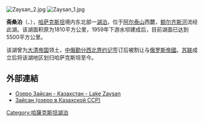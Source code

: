 {{Infobox body of water
 |name = 齋桑泊<br/> Зайсан көлі
 |image =Zaysan.jpg
 |caption = 
 |image_bathymetry = 
 |caption_bathymetry = 
 |location = 
 |coords = {{Coord|48|00|N|84|00|E|region:KZ_type:waterbody|display=inline,title}}
 |type = 
 |inflow = [[Kara-Irtysh|Kara-Irtysh]]（黑額爾齊斯河）<br/>[[Kendyrlyk|Kendyrlyk]]
 |outflow = [[額爾齊斯河|額爾齊斯河]]（白額爾齊斯河）
 |catchment = 
 |basin_countries = {{KAZ}}
 |length = 105 km
 |width = 48 km
 |area = 1,810 km²（700 mi²）
 |depth = 
 |max-depth = 15 m
 |volume = 
 |residence_time = 
 |shore = 
 |elevation = 420 m
 |islands = 
 |cities = 
|}}
[[File:Zaysan_2.jpg|thumb]]
[[File:Zaysan_1.jpg|thumb]]

'''斋桑泊'''（{{lang-ru|'''озеро Зайсан'''}}、{{lang-kk|'''Зайсан көлі'''}}），[[哈萨克斯坦|哈萨克斯坦]]境内东北部一[[湖泊|湖泊]]，位于[[阿尔泰山|阿尔泰山]]西麓，[[额尔齐斯河|额尔齐斯河]]流经此湖。该湖面积原为1810平方公里，1959年下游水坝建成后，目前湖面已达到5500平方公里。

该湖曾为[[清朝|大清帝国]]领土，[[中俄勘分西北界约记|中俄勘分西北界约记]]签订后被割让与[[俄罗斯帝國|俄罗斯帝國]]。[[苏联|苏联]]成立后将该湖地区划归哈萨克斯坦至今。

==外部連結==
*[http://inpath.ru/nature/lake/205 Озеро Зайсан - Казахстан - Lake Zaysan] {{Wayback|url=http://inpath.ru/nature/lake/205 |date=20210223202618 }} {{ru icon}}
*[https://web.archive.org/web/20060912190133/http://bse.chemport.ru/zajsan_(ozero_v_kazahskoj_ssr).shtml Зайсан (озеро в Казахской ССР)] {{ru icon}}

{{鄂畢河}}
{{Authority control}}
{{DEFAULTSORT:Зайсан}}
[[Category:哈薩克斯坦湖泊|Category:哈薩克斯坦湖泊]]